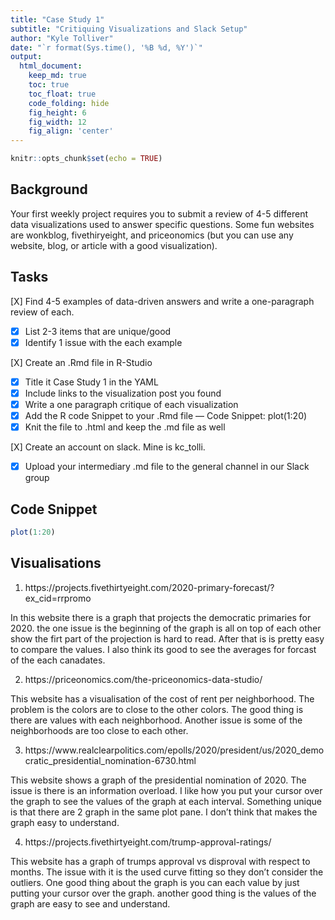 ```yaml
---
title: "Case Study 1"  
subtitle: "Critiquing Visualizations and Slack Setup"
author: "Kyle Tolliver"
date: "`r format(Sys.time(), '%B %d, %Y')`"
output:
  html_document:  
    keep_md: true
    toc: true
    toc_float: true
    code_folding: hide
    fig_height: 6
    fig_width: 12
    fig_align: 'center'
---
```


```r
knitr::opts_chunk$set(echo = TRUE)
```

## Background
Your first weekly project requires you to submit a review of 4-5 different data visualizations used to answer specific questions. Some fun websites are wonkblog, fivethiryeight, and priceonomics (but you can use any website, blog, or article with a good visualization).

## Tasks
[X] Find 4-5 examples of data-driven answers and write a one-paragraph review of each.

* [X] List 2-3 items that are unique/good
* [X] Identify 1 issue with the each example

[X] Create an .Rmd file in R-Studio

* [X] Title it Case Study 1 in the YAML
* [X] Include links to the visualization post you found 
* [X] Write a one paragraph critique of each visualization
* [X] Add the R code Snippet to your .Rmd file --- Code Snippet: plot(1:20)
* [X] Knit the file to .html and keep the .md file as well

[X] Create an account on slack. Mine is kc_tolli.

* [X] Upload your intermediary .md file to the general channel in our Slack group


## Code Snippet 

```r
plot(1:20)
```

## Visualisations

1. https://projects.fivethirtyeight.com/2020-primary-forecast/?ex_cid=rrpromo

In this website there is a graph that projects the democratic primaries for 2020. the one issue is the beginning of the graph is all on top of each other show the firt part of the projection is hard to read. After that is is pretty easy to compare the values. I also think its good to see the averages for forcast of the each canadates. 

2. https://priceonomics.com/the-priceonomics-data-studio/

This website has a visualisation of the cost of rent per neighborhood. The problem is the colors are to close to the other colors. The good thing is there are values with each neighborhood. Another issue is some of the neighborhoods are too close to each other.

3. https://www.realclearpolitics.com/epolls/2020/president/us/2020_democratic_presidential_nomination-6730.html

This website shows a graph of the presidential nomination of 2020. The issue is there is an information overload. I like how you put your cursor over the graph to see the values of the graph at each interval. Something unique is that there are 2 graph in the same plot pane. I don't think that makes the graph easy to understand. 

4. https://projects.fivethirtyeight.com/trump-approval-ratings/

This website has a graph of trumps approval vs disproval with respect to months. The issue with it is the used curve fitting so they don't consider the outliers. One good thing about the graph is you can each value by just putting your cursor over the graph. another good thing is the values of the graph are easy to see and understand.   